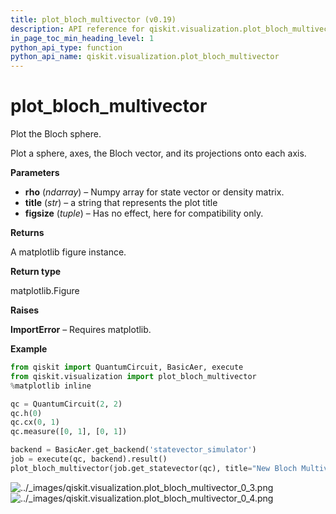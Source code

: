 ```yaml
---
title: plot_bloch_multivector (v0.19)
description: API reference for qiskit.visualization.plot_bloch_multivector in qiskit v0.19
in_page_toc_min_heading_level: 1
python_api_type: function
python_api_name: qiskit.visualization.plot_bloch_multivector
---
```


<span id="plot-bloch-multivector" />

# plot\_bloch\_multivector

<Function id="qiskit.visualization.plot_bloch_multivector" isDedicatedPage={true} github="https://github.com/qiskit/qiskit/tree/stable/0.14/qiskit/visualization/state_visualization.py" signature="plot_bloch_multivector(rho, title='', figsize=None)">
  Plot the Bloch sphere.

  Plot a sphere, axes, the Bloch vector, and its projections onto each axis.

  **Parameters**

  *   **rho** (*ndarray*) – Numpy array for state vector or density matrix.
  *   **title** (*str*) – a string that represents the plot title
  *   **figsize** (*tuple*) – Has no effect, here for compatibility only.

  **Returns**

  A matplotlib figure instance.

  **Return type**

  matplotlib.Figure

  **Raises**

  **ImportError** – Requires matplotlib.

  **Example**

  ```python
  from qiskit import QuantumCircuit, BasicAer, execute
  from qiskit.visualization import plot_bloch_multivector
  %matplotlib inline

  qc = QuantumCircuit(2, 2)
  qc.h(0)
  qc.cx(0, 1)
  qc.measure([0, 1], [0, 1])

  backend = BasicAer.get_backend('statevector_simulator')
  job = execute(qc, backend).result()
  plot_bloch_multivector(job.get_statevector(qc), title="New Bloch Multivector")
  ```

  ![../\_images/qiskit.visualization.plot\_bloch\_multivector\_0\_3.png](/images/api/qiskit/0.19/qiskit.visualization.plot_bloch_multivector_0_3.avif) ![../\_images/qiskit.visualization.plot\_bloch\_multivector\_0\_4.png](/images/api/qiskit/0.19/qiskit.visualization.plot_bloch_multivector_0_4.avif)
</Function>

